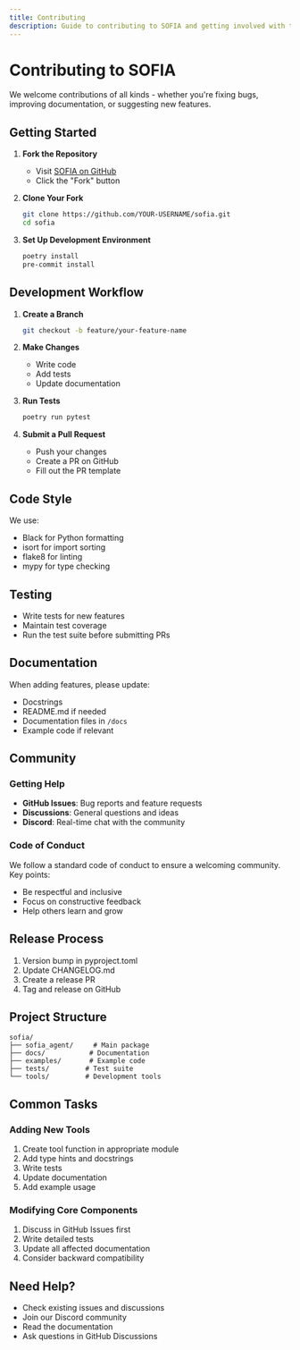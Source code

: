 ```yaml
---
title: Contributing
description: Guide to contributing to SOFIA and getting involved with the community
---
```


# Contributing to SOFIA

We welcome contributions of all kinds - whether you're fixing bugs, improving documentation, or suggesting new features.

## Getting Started

1. **Fork the Repository**
   - Visit [SOFIA on GitHub](https://github.com/chandralegend/sofia)
   - Click the "Fork" button

2. **Clone Your Fork**
   ```bash
   git clone https://github.com/YOUR-USERNAME/sofia.git
   cd sofia
   ```

3. **Set Up Development Environment**
   ```bash
   poetry install
   pre-commit install
   ```

## Development Workflow

1. **Create a Branch**
   ```bash
   git checkout -b feature/your-feature-name
   ```

2. **Make Changes**
   - Write code
   - Add tests
   - Update documentation

3. **Run Tests**
   ```bash
   poetry run pytest
   ```

4. **Submit a Pull Request**
   - Push your changes
   - Create a PR on GitHub
   - Fill out the PR template

## Code Style

We use:
- Black for Python formatting
- isort for import sorting
- flake8 for linting
- mypy for type checking

## Testing

- Write tests for new features
- Maintain test coverage
- Run the test suite before submitting PRs

## Documentation

When adding features, please update:
- Docstrings
- README.md if needed
- Documentation files in `/docs`
- Example code if relevant

## Community

### Getting Help

- **GitHub Issues**: Bug reports and feature requests
- **Discussions**: General questions and ideas
- **Discord**: Real-time chat with the community

### Code of Conduct

We follow a standard code of conduct to ensure a welcoming community. Key points:

- Be respectful and inclusive
- Focus on constructive feedback
- Help others learn and grow

## Release Process

1. Version bump in pyproject.toml
2. Update CHANGELOG.md
3. Create a release PR
4. Tag and release on GitHub

## Project Structure

```
sofia/
├── sofia_agent/     # Main package
├── docs/           # Documentation
├── examples/       # Example code
├── tests/         # Test suite
└── tools/         # Development tools
```

## Common Tasks

### Adding New Tools

1. Create tool function in appropriate module
2. Add type hints and docstrings
3. Write tests
4. Update documentation
5. Add example usage

### Modifying Core Components

1. Discuss in GitHub Issues first
2. Write detailed tests
3. Update all affected documentation
4. Consider backward compatibility

## Need Help?

- Check existing issues and discussions
- Join our Discord community
- Read the documentation
- Ask questions in GitHub Discussions

<Cards>
  <Card title="GitHub Repository" href="https://github.com/chandralegend/sofia" />
  <Card title="Documentation" href="/docs" />
</Cards>